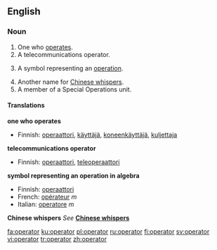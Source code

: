 ==English==
===Noun===
{{wikipedia}}
{{en-noun}}

# One who [[operate]]s.
# A telecommunications operator.
# {{algebra}} A symbol representing an [[operation]].
# Another name for [[Chinese whispers]].
# A member of a Special Operations unit.

====Translations====
'''one who operates'''
{{top}}
*Finnish: [[operaattori]], [[käyttäjä]], [[koneenkäyttäjä]], [[kuljettaja]]
{{mid}}
{{bottom}}

'''telecommunications operator'''
{{top}}
*Finnish: [[operaattori]], [[teleoperaattori]]
{{mid}}
{{bottom}}

'''symbol representing an operation in algebra'''
{{top}}
*Finnish: [[operaattori]]
*French: [[opérateur]] ''m''
*Italian: [[operatore]] ''m''
{{mid}}
{{bottom}}

'''Chinese whispers'''
''See'' '''[[Chinese whispers]]'''

[[fa:operator]]
[[ku:operator]]
[[pl:operator]]
[[ru:operator]]
[[fi:operator]]
[[sv:operator]]
[[vi:operator]]
[[tr:operator]]
[[zh:operator]]
